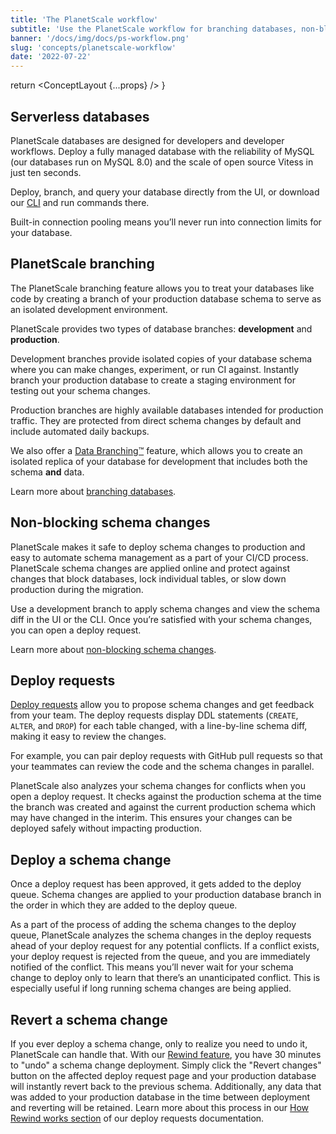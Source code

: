 ```yaml
---
title: 'The PlanetScale workflow'
subtitle: 'Use the PlanetScale workflow for branching databases, non-blocking schema changes and more.'
banner: '/docs/img/docs/ps-workflow.png'
slug: 'concepts/planetscale-workflow'
date: '2022-07-22'
---
```



  return <ConceptLayout {...props} />
}

## Serverless databases

PlanetScale databases are designed for developers and developer workflows. Deploy a fully managed database with the reliability of MySQL (our databases run on MySQL 8.0) and the scale of open source Vitess in just ten seconds.

Deploy, branch, and query your database directly from the UI, or download our [CLI](https://github.com/planetscale/cli#installation) and run commands there.

Built-in connection pooling means you’ll never run into connection limits for your database.

## PlanetScale branching

The PlanetScale branching feature allows you to treat your databases like code by creating a branch of your production database schema to serve as an isolated development environment.

PlanetScale provides two types of database branches: **development** and **production**.

Development branches provide isolated copies of your database schema where you can make changes, experiment, or run CI against. Instantly branch your production database to create a staging environment for testing out your schema changes.

Production branches are highly available databases intended for production traffic. They are protected from direct schema changes by default and include automated daily backups.

We also offer a [Data Branching&trade;](/docs/concepts/data-branching) feature, which allows you to create an isolated replica of your database for development that includes both the schema **and** data.

Learn more about [branching databases](/docs/concepts/branching).

## Non-blocking schema changes

PlanetScale makes it safe to deploy schema changes to production and easy to automate schema management as a part of your CI/CD process. PlanetScale schema changes are applied online and protect against changes that block databases, lock individual tables, or slow down production during the migration.

Use a development branch to apply schema changes and view the schema diff in the UI or the CLI. Once you’re satisfied with your schema changes, you can open a deploy request.

Learn more about [non-blocking schema changes](/docs/concepts/nonblocking-schema-changes).

## Deploy requests

[Deploy requests](/docs/concepts/deploy-requests) allow you to propose schema changes and get feedback from your team. The deploy requests display DDL statements (`CREATE`, `ALTER`, and `DROP`) for each table changed, with a line-by-line schema diff, making it easy to review the changes.

For example, you can pair deploy requests with GitHub pull requests so that your teammates can review the code and the schema changes in parallel.

PlanetScale also analyzes your schema changes for conflicts when you open a deploy request. It checks against the production schema at the time the branch was created and against the current production schema which may have changed in the interim. This ensures your changes can be deployed safely without impacting production.

## Deploy a schema change

Once a deploy request has been approved, it gets added to the deploy queue. Schema changes are applied to your production database branch in the order in which they are added to the deploy queue.

As a part of the process of adding the schema changes to the deploy queue, PlanetScale analyzes the schema changes in the deploy requests ahead of your deploy request for any potential conflicts. If a conflict exists, your deploy request is rejected from the queue, and you are immediately notified of the conflict. This means you’ll never wait for your schema change to deploy only to learn that there’s an unanticipated conflict. This is especially useful if long running schema changes are being applied.

## Revert a schema change

If you ever deploy a schema change, only to realize you need to undo it, PlanetScale can handle that. With our [Rewind feature](/docs/concepts/deploy-requests#revert-a-schema-change), you have 30 minutes to "undo" a schema change deployment. Simply click the "Revert changes" button on the affected deploy request page and your production database will instantly revert back to the previous schema. Additionally, any data that was added to your production database in the time between deployment and reverting will be retained. Learn more about this process in our [How Rewind works section](/docs/concepts/deploy-requests#revert-a-schema-change) of our deploy requests documentation.
